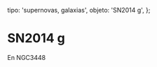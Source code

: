 
  tipo: 'supernovas, galaxias',
  objeto: 'SN2014 g',
};

# SN2014 g

En NGC3448

<Imagen
  src="registro/sn2013-am_20140202_sn2014g_20140202_i88.jpg"
  fecha="20140202"
/>